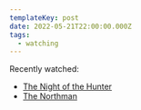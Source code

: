 ```yaml
---
templateKey: post
date: 2022-05-21T22:00:00.000Z
tags:
  - watching
---
```

Recently watched:

* [The Night of the Hunter](https://letterboxd.com/film/the-night-of-the-hunter/)
* [The Northman](https://letterboxd.com/film/the-northman/)